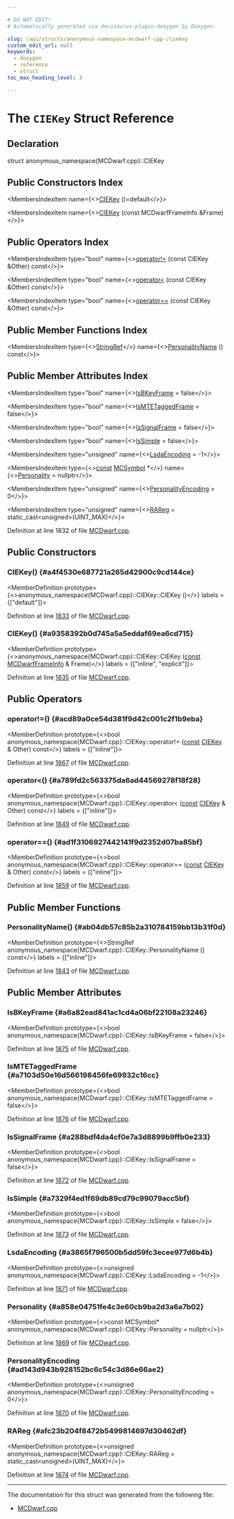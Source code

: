 ```yaml
---

# DO NOT EDIT!
# Automatically generated via docusaurus-plugin-doxygen by Doxygen.

slug: /api/structs/anonymous-namespace-mcdwarf-cpp-/ciekey
custom_edit_url: null
keywords:
  - doxygen
  - reference
  - struct
toc_max_heading_level: 3

---
```





# The `CIEKey` Struct Reference

<DoxygenPage pluginConfig={pluginConfig}>



## Declaration

<CodeBlock>struct anonymous_namespace{MCDwarf.cpp}::CIEKey</CodeBlock>

## Public Constructors Index

<MembersIndex>

<MembersIndexItem
  name={<><a href="#a4f4530e687721a265d42900c9cd144ce">CIEKey</a> ()=default</>}>
</MembersIndexItem>

<MembersIndexItem
  name={<><a href="#a9358392b0d745a5a5eddaf69ea6cd715">CIEKey</a> (const MCDwarfFrameInfo &amp;Frame)</>}>
</MembersIndexItem>

</MembersIndex>

## Public Operators Index

<MembersIndex>

<MembersIndexItem
  type="bool"
  name={<><a href="#acd89a0ce54d381f9d42c001c2f1b9eba">operator!=</a> (const CIEKey &amp;Other) const</>}>
</MembersIndexItem>

<MembersIndexItem
  type="bool"
  name={<><a href="#a789fd2c563375da6ad44569278f18f28">operator&lt;</a> (const CIEKey &amp;Other) const</>}>
</MembersIndexItem>

<MembersIndexItem
  type="bool"
  name={<><a href="#ad1f3106927442141f9d2352d07ba85bf">operator==</a> (const CIEKey &amp;Other) const</>}>
</MembersIndexItem>

</MembersIndex>

## Public Member Functions Index

<MembersIndex>

<MembersIndexItem
  type={<><a href="/docs/api/classes/llvm/stringref">StringRef</a></>}
  name={<><a href="#ab04db57c85b2a310784159bb13b31f0d">PersonalityName</a> () const</>}>
</MembersIndexItem>

</MembersIndex>

## Public Member Attributes Index

<MembersIndex>

<MembersIndexItem
  type="bool"
  name={<><a href="#a6a82ead841ac1cd4a06bf22108a23246">IsBKeyFrame</a> = false</>}>
</MembersIndexItem>

<MembersIndexItem
  type="bool"
  name={<><a href="#a7103d50e16d566198456fe69932c16cc">IsMTETaggedFrame</a> = false</>}>
</MembersIndexItem>

<MembersIndexItem
  type="bool"
  name={<><a href="#a288bdf4da4cf0e7a3d8899b9ffb0e233">IsSignalFrame</a> = false</>}>
</MembersIndexItem>

<MembersIndexItem
  type="bool"
  name={<><a href="#a7329f4ed1f69db89cd79c99079acc5bf">IsSimple</a> = false</>}>
</MembersIndexItem>

<MembersIndexItem
  type="unsigned"
  name={<><a href="#a3865f796500b5dd59fc3ecee977d6b4b">LsdaEncoding</a> = -1</>}>
</MembersIndexItem>

<MembersIndexItem
  type={<><a href="/docs/api/files/lib/lib/target/lib/target/aarch64/aarch64promoteconstant-cpp/#a90f8350fecae261c25be85d38b451bff">const</a> <a href="/docs/api/classes/llvm/mcsymbol">MCSymbol</a> &#42;</>}
  name={<><a href="#a858e04751fe4c3e60cb9ba2d3a6a7b02">Personality</a> = nullptr</>}>
</MembersIndexItem>

<MembersIndexItem
  type="unsigned"
  name={<><a href="#ad143d943b928152bc6c54c3d86e66ae2">PersonalityEncoding</a> = 0</>}>
</MembersIndexItem>

<MembersIndexItem
  type="unsigned"
  name={<><a href="#afc23b204f8472b5499814697d30462df">RAReg</a> = static&#95;cast&lt;unsigned&gt;(UINT&#95;MAX)</>}>
</MembersIndexItem>

</MembersIndex>


Definition at line 1832 of file <a href="/docs/api/files/lib/lib/mc/mcdwarf-cpp">MCDwarf.cpp</a>.

<SectionDefinition>

## Public Constructors

### CIEKey() {#a4f4530e687721a265d42900c9cd144ce}

<MemberDefinition
  prototype={<>anonymous&#95;namespace&#123;MCDwarf.cpp&#125;::CIEKey::CIEKey ()</>}
  labels = {["default"]}>

Definition at line <a href="/docs/api/files/lib/lib/mc/mcdwarf-cpp/#l01833">1833</a> of file <a href="/docs/api/files/lib/lib/mc/mcdwarf-cpp">MCDwarf.cpp</a>.
</MemberDefinition>

### CIEKey() {#a9358392b0d745a5a5eddaf69ea6cd715}

<MemberDefinition
  prototype={<>anonymous&#95;namespace&#123;MCDwarf.cpp&#125;::CIEKey::CIEKey (<a href="/docs/api/files/lib/lib/target/lib/target/aarch64/aarch64promoteconstant-cpp/#a90f8350fecae261c25be85d38b451bff">const</a> <a href="/docs/api/structs/llvm/mcdwarfframeinfo">MCDwarfFrameInfo</a> &amp; Frame)</>}
  labels = {["inline", "explicit"]}>

Definition at line <a href="/docs/api/files/lib/lib/mc/mcdwarf-cpp/#l01835">1835</a> of file <a href="/docs/api/files/lib/lib/mc/mcdwarf-cpp">MCDwarf.cpp</a>.
</MemberDefinition>

</SectionDefinition>

<SectionDefinition>

## Public Operators

### operator!=() {#acd89a0ce54d381f9d42c001c2f1b9eba}

<MemberDefinition
  prototype={<>bool anonymous&#95;namespace&#123;MCDwarf.cpp&#125;::CIEKey::operator!= (<a href="/docs/api/files/lib/lib/target/lib/target/aarch64/aarch64promoteconstant-cpp/#a90f8350fecae261c25be85d38b451bff">const</a> <a href="/docs/api/structs/anonymous-namespace-mcdwarf-cpp-/ciekey">CIEKey</a> &amp; Other) const</>}
  labels = {["inline"]}>

Definition at line <a href="/docs/api/files/lib/lib/mc/mcdwarf-cpp/#l01867">1867</a> of file <a href="/docs/api/files/lib/lib/mc/mcdwarf-cpp">MCDwarf.cpp</a>.
</MemberDefinition>

### operator&lt;() {#a789fd2c563375da6ad44569278f18f28}

<MemberDefinition
  prototype={<>bool anonymous&#95;namespace&#123;MCDwarf.cpp&#125;::CIEKey::operator&lt; (<a href="/docs/api/files/lib/lib/target/lib/target/aarch64/aarch64promoteconstant-cpp/#a90f8350fecae261c25be85d38b451bff">const</a> <a href="/docs/api/structs/anonymous-namespace-mcdwarf-cpp-/ciekey">CIEKey</a> &amp; Other) const</>}
  labels = {["inline"]}>

Definition at line <a href="/docs/api/files/lib/lib/mc/mcdwarf-cpp/#l01849">1849</a> of file <a href="/docs/api/files/lib/lib/mc/mcdwarf-cpp">MCDwarf.cpp</a>.
</MemberDefinition>

### operator==() {#ad1f3106927442141f9d2352d07ba85bf}

<MemberDefinition
  prototype={<>bool anonymous&#95;namespace&#123;MCDwarf.cpp&#125;::CIEKey::operator== (<a href="/docs/api/files/lib/lib/target/lib/target/aarch64/aarch64promoteconstant-cpp/#a90f8350fecae261c25be85d38b451bff">const</a> <a href="/docs/api/structs/anonymous-namespace-mcdwarf-cpp-/ciekey">CIEKey</a> &amp; Other) const</>}
  labels = {["inline"]}>

Definition at line <a href="/docs/api/files/lib/lib/mc/mcdwarf-cpp/#l01859">1859</a> of file <a href="/docs/api/files/lib/lib/mc/mcdwarf-cpp">MCDwarf.cpp</a>.
</MemberDefinition>

</SectionDefinition>

<SectionDefinition>

## Public Member Functions

### PersonalityName() {#ab04db57c85b2a310784159bb13b31f0d}

<MemberDefinition
  prototype={<>StringRef anonymous&#95;namespace&#123;MCDwarf.cpp&#125;::CIEKey::PersonalityName () const</>}
  labels = {["inline"]}>

Definition at line <a href="/docs/api/files/lib/lib/mc/mcdwarf-cpp/#l01843">1843</a> of file <a href="/docs/api/files/lib/lib/mc/mcdwarf-cpp">MCDwarf.cpp</a>.
</MemberDefinition>

</SectionDefinition>

<SectionDefinition>

## Public Member Attributes

### IsBKeyFrame {#a6a82ead841ac1cd4a06bf22108a23246}

<MemberDefinition
  prototype={<>bool anonymous&#95;namespace&#123;MCDwarf.cpp&#125;::CIEKey::IsBKeyFrame = false</>}>

Definition at line <a href="/docs/api/files/lib/lib/mc/mcdwarf-cpp/#l01875">1875</a> of file <a href="/docs/api/files/lib/lib/mc/mcdwarf-cpp">MCDwarf.cpp</a>.
</MemberDefinition>

### IsMTETaggedFrame {#a7103d50e16d566198456fe69932c16cc}

<MemberDefinition
  prototype={<>bool anonymous&#95;namespace&#123;MCDwarf.cpp&#125;::CIEKey::IsMTETaggedFrame = false</>}>

Definition at line <a href="/docs/api/files/lib/lib/mc/mcdwarf-cpp/#l01876">1876</a> of file <a href="/docs/api/files/lib/lib/mc/mcdwarf-cpp">MCDwarf.cpp</a>.
</MemberDefinition>

### IsSignalFrame {#a288bdf4da4cf0e7a3d8899b9ffb0e233}

<MemberDefinition
  prototype={<>bool anonymous&#95;namespace&#123;MCDwarf.cpp&#125;::CIEKey::IsSignalFrame = false</>}>

Definition at line <a href="/docs/api/files/lib/lib/mc/mcdwarf-cpp/#l01872">1872</a> of file <a href="/docs/api/files/lib/lib/mc/mcdwarf-cpp">MCDwarf.cpp</a>.
</MemberDefinition>

### IsSimple {#a7329f4ed1f69db89cd79c99079acc5bf}

<MemberDefinition
  prototype={<>bool anonymous&#95;namespace&#123;MCDwarf.cpp&#125;::CIEKey::IsSimple = false</>}>

Definition at line <a href="/docs/api/files/lib/lib/mc/mcdwarf-cpp/#l01873">1873</a> of file <a href="/docs/api/files/lib/lib/mc/mcdwarf-cpp">MCDwarf.cpp</a>.
</MemberDefinition>

### LsdaEncoding {#a3865f796500b5dd59fc3ecee977d6b4b}

<MemberDefinition
  prototype={<>unsigned anonymous&#95;namespace&#123;MCDwarf.cpp&#125;::CIEKey::LsdaEncoding = -1</>}>

Definition at line <a href="/docs/api/files/lib/lib/mc/mcdwarf-cpp/#l01871">1871</a> of file <a href="/docs/api/files/lib/lib/mc/mcdwarf-cpp">MCDwarf.cpp</a>.
</MemberDefinition>

### Personality {#a858e04751fe4c3e60cb9ba2d3a6a7b02}

<MemberDefinition
  prototype={<>const MCSymbol&#42; anonymous&#95;namespace&#123;MCDwarf.cpp&#125;::CIEKey::Personality = nullptr</>}>

Definition at line <a href="/docs/api/files/lib/lib/mc/mcdwarf-cpp/#l01869">1869</a> of file <a href="/docs/api/files/lib/lib/mc/mcdwarf-cpp">MCDwarf.cpp</a>.
</MemberDefinition>

### PersonalityEncoding {#ad143d943b928152bc6c54c3d86e66ae2}

<MemberDefinition
  prototype={<>unsigned anonymous&#95;namespace&#123;MCDwarf.cpp&#125;::CIEKey::PersonalityEncoding = 0</>}>

Definition at line <a href="/docs/api/files/lib/lib/mc/mcdwarf-cpp/#l01870">1870</a> of file <a href="/docs/api/files/lib/lib/mc/mcdwarf-cpp">MCDwarf.cpp</a>.
</MemberDefinition>

### RAReg {#afc23b204f8472b5499814697d30462df}

<MemberDefinition
  prototype={<>unsigned anonymous&#95;namespace&#123;MCDwarf.cpp&#125;::CIEKey::RAReg = static&#95;cast&lt;unsigned&gt;(UINT&#95;MAX)</>}>

Definition at line <a href="/docs/api/files/lib/lib/mc/mcdwarf-cpp/#l01874">1874</a> of file <a href="/docs/api/files/lib/lib/mc/mcdwarf-cpp">MCDwarf.cpp</a>.
</MemberDefinition>

</SectionDefinition>

<hr/>

The documentation for this struct was generated from the following file:

<ul>
<li><a href="/docs/api/files/lib/lib/mc/mcdwarf-cpp">MCDwarf.cpp</a></li>
</ul>

</DoxygenPage>
